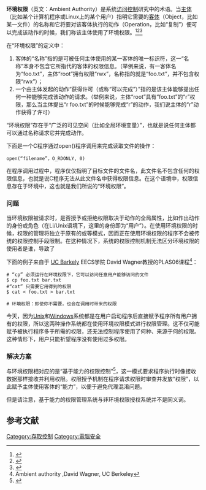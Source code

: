 
'''环境权限'''（英文：Ambient Authority）是系统[[访问控制|访问控制]]研究中的术语。当[[主体|主体]]（比如某个计算机程序或Linux上的某个用户）指明它需要的[[客體|客体]]（Object，比如某一文件）的名称和它将要对该客体执行的动作（Operation，比如“复制”）便可以完成该动作的时候，我们称该主体使用了环境权限。<ref>{{Cite journal|title=Capability Myths Demolished|url=http://www.cs.umd.edu/~jkatz/security/downloads/capability-myths.pdf|last=Miller|first=Mark S.|last2=Yee|first2=Ka-Ping|year=2003|last3=Shapiro|first3=Jonathan}}</ref><ref>{{Cite mailing list|last=Donnelley|first=Jed|mailinglist=cap-talk}}</ref><ref>
{{Cite mailing list|last=Tribble|first=Dean|mailinglist=e-lang}}</ref>

在“环境权限”的定义中：

# 客体的“名称”指的是可被任何主体使用的某一客体的唯一标识符，这一“名称”本身不包含它所指代的客体的权限信息。（举例来说，有一客体名为“foo.txt”，主体“root”拥有权限“rwx”，名称指的就是“foo.txt”，并不包含权限“rwx”）；
# 一个由主体发起的动作“获得许可（或称“可以完成”）”指的是该主体能够提出任何一种能够完成该动作的请求。（举例来说，主体“root”具有“foo.txt”的“r”权限，那么当主体提出“r foo.txt”的时候能够完成“r”的动作，我们说主体的“r”动作获得了许可）


“环境权限”存在于“广泛的可见空间（比如全局环境变量）”，也就是说任何主体都可以通过名称请求它并完成动作。

下面是一个C程序通过open()程序调用来完成读取文件的操作：
 open(“filename”，O_RDONLY, 0)
在程序调用过程中，程序仅仅指明了目标文件的文件名，此文件名不包含任何的权限信息，也就是说C程序无法从此文件名中获得权限信息。在这个语境中，权限信息存在于环境中，这也就是我们所说的“环境权限”。

=== 问题 ===
当环境权限被请求时，是否授予或拒绝权限取决于动作的全局属性，比如作出动作的身份或角色（在Li/Unix语境下，这里的身份即为“用户”）。在使用环境权限的时候，权限的管理将独立于原有的{{link-en|权限控制表|Access-control list|权限控制表}}或{{link-en|基于角色的权限控制|Role-based_access_control|基于角色的权限控制}}等模式，因而正在使用环境权限的程序不会被传统的权限控制手段限制。在这种情况下，系统的权限控制机制无法区分环境权限的使用者是谁，导致了{{link-en|代理混淆问题|Confused deputy problem|代理混淆问题}}

下面的例子来自于 [[加利福尼亞大學柏克萊分校|UC Barkely]] EECS学院 David Wagner教授的PLAS06课程<ref>Ambient authority ,David Wagner, UC Berkeley</ref>：<syntaxhighlight lang="shell">
# “cp” 必须运行在环境权限下，它可以访问任意用户能够访问的文件
$ cp foo.txt bar.txt
#“cat” 只需要它用得到的权限
$ cat < foo.txt > bar.txt

# 环境权限：即使你不需要，也会在调用时带来的权限
</syntaxhighlight>今天，因为[[Unix|Unix]]和[[Windows|Windows]]系统都是在用户启动程序后直接赋予程序所有用户拥有的权限，所以这两种操作系统都在使用环境权限模式进行权限管理。这不仅可能赋予被执行程序多于所需的权限，还无法控制程序使用了何种、来源于何的权限。这种情形下，用户只能祈望程序没有使用过多权限。

=== 解决方案 ===
与环境权限相对应的是“基于能力的权限控制”<ref>{{Cite journal|title=A capability-based security approach to manage access control in the Internet of Things|url=https://www.sciencedirect.com/science/article/pii/S089571771300054X|date=2013-09-01|journal=Mathematical and Computer Modelling|issue=5-6|doi=10.1016/j.mcm.2013.02.006|volume=58|pages=1189–1205|language=en|issn=0895-7177|access-date=2020-10-29|archive-date=2020-11-03|archive-url=https://web.archive.org/web/20201103223951/https://www.sciencedirect.com/science/article/pii/S089571771300054X|dead-url=no}}</ref>，这一模式要求程序执行时像接收数据那样接收并利用权限。权限授予机制在程序请求权限时审查并发放“权限”，以此赋予主体使用客体的“能力”，以便于避免代理混淆问题。

但是请注意，基于能力的权限管理系统与非环境权限授权系统并不是同义词。

== 参考文献 ==
{{Reflist}}
[[Category:存取控制|Category:存取控制]]
[[Category:電腦安全|Category:電腦安全]]